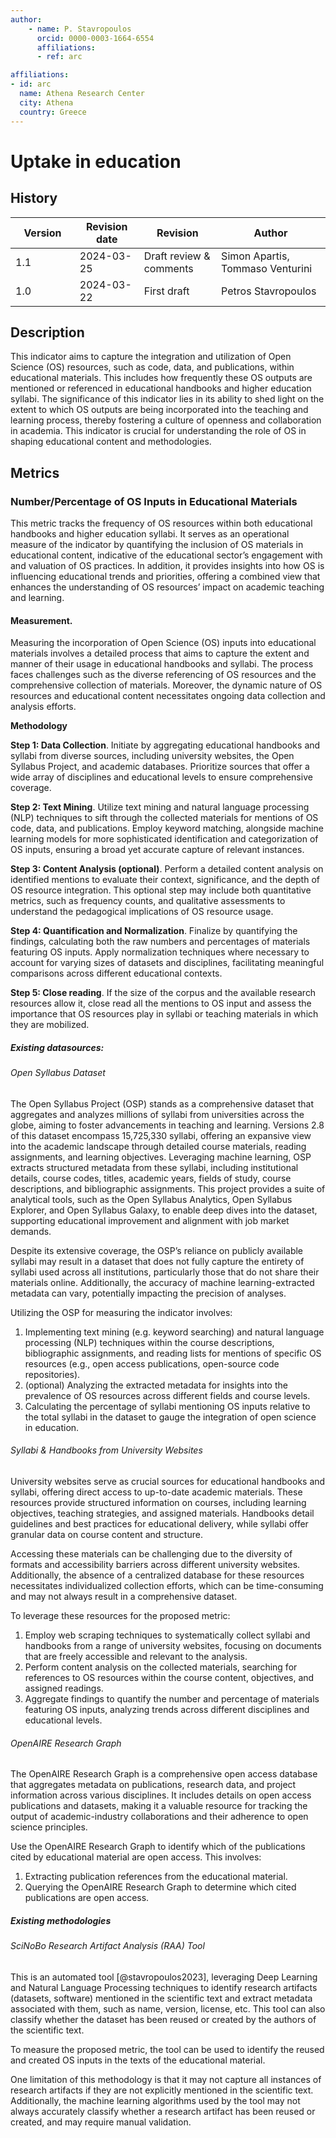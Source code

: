 ```yaml
---
author:
    - name: P. Stavropoulos
      orcid: 0000-0003-1664-6554
      affiliations:
      - ref: arc

affiliations:
- id: arc
  name: Athena Research Center
  city: Athena
  country: Greece
---
```


# Uptake in education {#uptake-in-education .unnumbered}

::: {.callout collapse="true"}


## History

| Version | Revision date | Revision | Author |
|---------------|---------------|------------------|-------------------------|
| 1.1 | 2024-03-25 | Draft review & comments | Simon Apartis, Tommaso Venturini |
| 1.0 | 2024-03-22 | First draft | Petros Stavropoulos |

:::

## Description

This indicator aims to capture the integration and utilization of Open Science (OS) resources, such as code, data, and publications, within educational materials. This includes how frequently these OS outputs are mentioned or referenced in educational handbooks and higher education syllabi. The significance of this indicator lies in its ability to shed light on the extent to which OS outputs are being incorporated into the teaching and learning process, thereby fostering a culture of openness and collaboration in academia. This indicator is crucial for understanding the role of OS in shaping educational content and methodologies.

## Metrics

### Number/Percentage of OS Inputs in Educational Materials

This metric tracks the frequency of OS resources within both educational handbooks and higher education syllabi. It serves as an operational measure of the indicator by quantifying the inclusion of OS materials in educational content, indicative of the educational sector's engagement with and valuation of OS practices. In addition, it provides insights into how OS is influencing educational trends and priorities, offering a combined view that enhances the understanding of OS resources' impact on academic teaching and learning.

#### Measurement.

Measuring the incorporation of Open Science (OS) inputs into educational materials involves a detailed process that aims to capture the extent and manner of their usage in educational handbooks and syllabi. The process faces challenges such as the diverse referencing of OS resources and the comprehensive collection of materials. Moreover, the dynamic nature of OS resources and educational content necessitates ongoing data collection and analysis efforts.

**Methodology**

**Step 1: Data Collection**. Initiate by aggregating educational handbooks and syllabi from diverse sources, including university websites, the Open Syllabus Project, and academic databases. Prioritize sources that offer a wide array of disciplines and educational levels to ensure comprehensive coverage.

**Step 2: Text Mining**. Utilize text mining and natural language processing (NLP) techniques to sift through the collected materials for mentions of OS code, data, and publications. Employ keyword matching, alongside machine learning models for more sophisticated identification and categorization of OS inputs, ensuring a broad yet accurate capture of relevant instances.

**Step 3: Content Analysis (optional)**. Perform a detailed content analysis on identified mentions to evaluate their context, significance, and the depth of OS resource integration. This optional step may include both quantitative metrics, such as frequency counts, and qualitative assessments to understand the pedagogical implications of OS resource usage.

**Step 4: Quantification and Normalization**. Finalize by quantifying the findings, calculating both the raw numbers and percentages of materials featuring OS inputs. Apply normalization techniques where necessary to account for varying sizes of datasets and disciplines, facilitating meaningful comparisons across different educational contexts.

**Step 5: Close reading**. If the size of the corpus and the available research resources allow it, close read all the mentions to OS input and assess the importance that OS resources play in syllabi or teaching materials in which they are mobilized.

##### Existing datasources:

###### Open Syllabus Dataset

The Open Syllabus Project (OSP) stands as a comprehensive dataset that aggregates and analyzes millions of syllabi from universities across the globe, aiming to foster advancements in teaching and learning. Versions 2.8 of this dataset encompass 15,725,330 syllabi, offering an expansive view into the academic landscape through detailed course materials, reading assignments, and learning objectives. Leveraging machine learning, OSP extracts structured metadata from these syllabi, including institutional details, course codes, titles, academic years, fields of study, course descriptions, and bibliographic assignments. This project provides a suite of analytical tools, such as the Open Syllabus Analytics, Open Syllabus Explorer, and Open Syllabus Galaxy, to enable deep dives into the dataset, supporting educational improvement and alignment with job market demands.

Despite its extensive coverage, the OSP's reliance on publicly available syllabi may result in a dataset that does not fully capture the entirety of syllabi used across all institutions, particularly those that do not share their materials online. Additionally, the accuracy of machine learning-extracted metadata can vary, potentially impacting the precision of analyses.

Utilizing the OSP for measuring the indicator involves:

1.  Implementing text mining (e.g. keyword searching) and natural language processing (NLP) techniques within the course descriptions, bibliographic assignments, and reading lists for mentions of specific OS resources (e.g., open access publications, open-source code repositories).
2.  (optional) Analyzing the extracted metadata for insights into the prevalence of OS resources across different fields and course levels.
3.  Calculating the percentage of syllabi mentioning OS inputs relative to the total syllabi in the dataset to gauge the integration of open science in education.

###### Syllabi & Handbooks from University Websites

University websites serve as crucial sources for educational handbooks and syllabi, offering direct access to up-to-date academic materials. These resources provide structured information on courses, including learning objectives, teaching strategies, and assigned materials. Handbooks detail guidelines and best practices for educational delivery, while syllabi offer granular data on course content and structure.

Accessing these materials can be challenging due to the diversity of formats and accessibility barriers across different university websites. Additionally, the absence of a centralized database for these resources necessitates individualized collection efforts, which can be time-consuming and may not always result in a comprehensive dataset.

To leverage these resources for the proposed metric:

1.  Employ web scraping techniques to systematically collect syllabi and handbooks from a range of university websites, focusing on documents that are freely accessible and relevant to the analysis.
2.  Perform content analysis on the collected materials, searching for references to OS resources within the course content, objectives, and assigned readings.
3.  Aggregate findings to quantify the number and percentage of materials featuring OS inputs, analyzing trends across different disciplines and educational levels.

###### OpenAIRE Research Graph

The OpenAIRE Research Graph is a comprehensive open access database that aggregates metadata on publications, research data, and project information across various disciplines. It includes details on open access publications and datasets, making it a valuable resource for tracking the output of academic-industry collaborations and their adherence to open science principles.

Use the OpenAIRE Research Graph to identify which of the publications cited by educational material are open access. This involves:

1.  Extracting publication references from the educational material.
2.  Querying the OpenAIRE Research Graph to determine which cited publications are open access.

##### Existing methodologies

###### SciNoBo Research Artifact Analysis (RAA) Tool

This is an automated tool [@stavropoulos2023], leveraging Deep Learning and Natural Language Processing techniques to identify research artifacts (datasets, software) mentioned in the scientific text and extract metadata associated with them, such as name, version, license, etc. This tool can also classify whether the dataset has been reused or created by the authors of the scientific text.

To measure the proposed metric, the tool can be used to identify the reused and created OS inputs in the texts of the educational material.

One limitation of this methodology is that it may not capture all instances of research artifacts if they are not explicitly mentioned in the scientific text. Additionally, the machine learning algorithms used by the tool may not always accurately classify whether a research artifact has been reused or created, and may require manual validation.